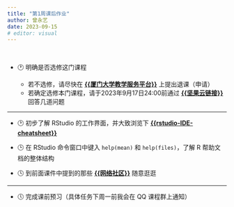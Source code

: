 ```yaml
---
title: "第1周课后作业"
author: 曾永艺
date: 2023-09-15
# editor: visual
---
```


<br>

-   🕐 明确是否选修这门课程

    + 若不选修，请尽快在
[**{{厦门大学教学服务平台}}**](https://jw.xmu.edu.cn/) 上提出退课（申请）
    + 若确定选修本门课程，请于2023年9月17日24:00前通过 [**{{坚果云链接}}**](https://send2me.cn/5hUS5QCM/T0yehXZAbqqzlw)
回答几道问题


<hr>

-   🕑 初步了解 RStudio 的工作界面，并大致浏览下 [**{{rstudio-IDE-cheatsheet}}**](/slides/lec-01/docs/rstudio-IDE-cheatsheet.pdf)

-   🕒 在 RStudio 命令窗口中键入 `help(mean)` 和 `help(files)`，了解 R 帮助文档的整体结构

-   🕓 到前面课件中提到的那些 [**{{网络社区}}**](/slides/lec-01/L01_Introduction.html#53) 随意逛逛

<hr>

-   🕔 完成课前预习（具体任务下周一前我会在 QQ 课程群上通知）

<br>
